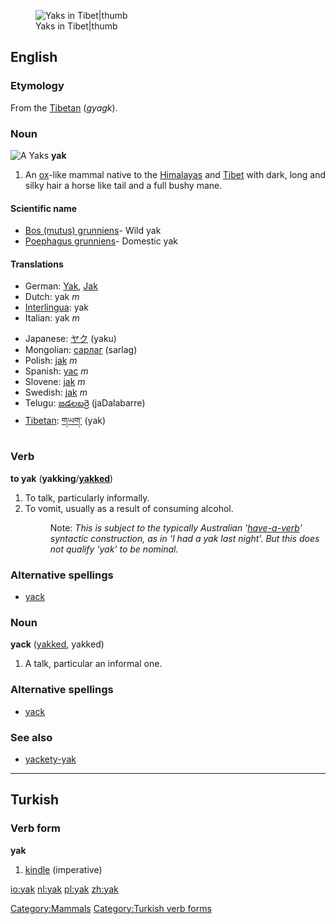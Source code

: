 {{wikipedia}}
[[Image:In Tibet, yaks are decorated and honored by the families they are part of.jpg|Yaks in Tibet|thumb]]
==English==
[[Category:Mammals]]
===Etymology===
From the [[w:Tibetan language|Tibetan]] (''gyagk'').

===Noun===
[[Image:Yak.jpg|thumbnail|right|A '''Yak'''s]]
'''yak'''
#An [[ox]]-like mammal native to the [[Himalayas]] and [[Tibet]] with dark, long and silky hair a horse like tail and a full bushy mane.

====Scientific name====
*[[Bos (mutus) grunniens]]- Wild yak
*[[Poephagus grunniens]]- Domestic yak

====Translations====
{{top}}
*German: [[Yak]], [[Jak]]
*Dutch: yak ''m''
*[[Interlingua]]: yak
*Italian: yak ''m''
{{mid}}
*Japanese: [[ヤク]] (yaku)
*Mongolian: [[сарлаг]] (sarlag)
*Polish: [[jak]] ''m''
*Spanish: [[yac]] ''m''
*Slovene: [[jak]] ''m''
*Swedish: [[jak]] ''m''
*Telugu: [[జడలబర్రె]] (jaDalabarre)
*[[Tibetan]]: [[གཡག་]] (yak)
{{bottom}}

===Verb===
'''to yak''' ('''yakking'''/'''[[yakked]]''')
# To talk, particularly informally.
# To vomit, usually as a result of consuming alcohol.
#:Note: ''This is subject to the typically Australian '[[have-a-verb]]' syntactic construction, as in 'I had a yak last night'. But this does not qualify 'yak' to be nominal.''

===Alternative spellings===
*[[yack]]

===Noun===
'''yack''' ([[yakked]], yakked)
# A talk, particular an informal one.

===Alternative spellings===
*[[yack]]

===See also===
*[[yackety-yak]]

----

==Turkish==

===Verb form===
'''yak'''
# [[kindle]] (imperative)

[[Category:Turkish verb forms]]

[[io:yak]]
[[nl:yak]]
[[pl:yak]]
[[zh:yak]]